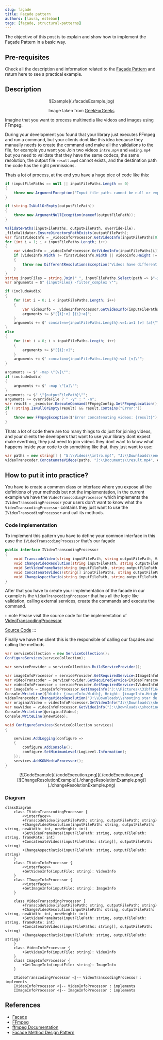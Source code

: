 ```yaml
---
slug: façade
title: Façade pattern
authors: [laura, esteban]
tags: [façade, structural-patterns]
---
```


The objective of this post is to explain and show how to implement the Façade Pattern in a basic way.

## Pre-requisites

Check all the description and information related to the [Façade Pattern](/docs/structural-patterns/facade) and return here to see a practical example.

## Description

<div align="center">
  ![Example](./facadeExample.jpg)
  <p>Image taken from <a href="https://www.geeksforgeeks.org/facade-design-pattern-introduction/">GeekForGeeks</a></p>
</div>

Imagine that you want to process multimedia like videos and images using FFmpeg.

During your development you found that your library just executes FFmpeg and run a command, but your clients dont  like this idea because they manually needs to create the command and make all the validations to the file,
for example you want you Join two videos `intro.mp4` and `ending.mp4` but you need to validate that they have the same codecs, the same resolution, the output file `result.mp4` cannot exists, and the destination path the code has the right permissions.

<!--truncate-->

Thats a lot of process, at the end you have a huge pice of code like this:

```csharp
if (inputFilePaths == null || inputFilePaths.Length == 0)
{
    throw new ArgumentException("Input file paths cannot be null or empty.", nameof(inputFilePaths));
}

if (string.IsNullOrEmpty(outputFilePath))
{
    throw new ArgumentNullException(nameof(outputFilePath));
}

ValidatePaths(inputFilePaths, outputFilePath, overrideFile);
_fileValidator.EnsureDirectoryPathExists(outputFilePath);
var firstVideoInfo = _videoInfoProcessor.GetVideoInfo(inputFilePaths[0]);
for (int i = 1; i < inputFilePaths.Length; i++)
{
    var videoInfo = _videoInfoProcessor.GetVideoInfo(inputFilePaths[i]);
    if (videoInfo.Width != firstVideoInfo.Width || videoInfo.Height != firstVideoInfo.Height)
    {
        throw new DifferentResolutionsException("Videos have different resolutions. Concatenation is not supported.");
    }
}
string inputFiles = string.Join(" ", inputFilePaths.Select(path => $"-i \"{path}\""));
var arguments = $" {inputFiles} -filter_complex \"";

if (includeAudio)
{
    for (int i = 0; i < inputFilePaths.Length; i++)
    {
        var videoInfo = _videoInfoProcessor.GetVideoInfo(inputFilePaths[i]);
        arguments += $"[{i}:v] [{i}:a]";
    }
    arguments += $" concat=n={inputFilePaths.Length}:v=1:a=1 [v] [a]\"";
}
else
{
    for (int i = 0; i < inputFilePaths.Length; i++)
    {
        arguments += $"[{i}:v]";
    }
    arguments += $" concat=n={inputFilePaths.Length}:v=1 [v]\"";
}

arguments += $" -map \"[v]\"";
if (includeAudio)
{
    arguments += $" -map \"[a]\"";
}
arguments += $" \"{outputFilePath}\"";
arguments += overrideFile ? " -y" : " -n";
var result = _executor.ExecuteCommand(FFmpegConfig.GetFFmpegLocation(), arguments);
if (!string.IsNullOrEmpty(result) && result.Contains("Error:"))
{
    throw new FFmpegException($"Error concatenating videos: {result}");
}
```

Thats a lot of code there are too many things to do just for joining videos, and your clients the developers that want to use your library dont expect make everthing,
they just need to join videos they dont want to know what happens inside your code to do something like that, they just want to use:

```csharp
var paths = new string[] { "G:\\Videos\\intro.mp4", "J:\\Downloads\\ending.mp4" };
videoTranscoder.ConcatenateVideos(paths, "J:\\Documents\\result.mp4", overrideFile: true);
```

## How to put it into practice?

You have to create a common class or interface where you expose all the definitions of your methods but not the implementation, in the current example we have the `VideoTranscodingProcessor` which implements the `IVideoTranscodingProcessor` 
your users don't want to know what the `VideoTranscodingProcessor` contains they just want to use the `IVideoTranscodingProcessor` and call its methods.

### Code Implementation

To implement this pattern you have to define your common interface in this case the `IVideoTranscodingProcessor` that's our façade 

```csharp
public interface IVideoTranscodingProcessor
{
    void TranscodeVideo(string inputFilePath, string outputFilePath, VideoCodec videoEncoder = VideoCodec.H264, AudioCodec audioEncoder = AudioCodec.AAC, int audioBitrate = 128, bool overrideFile = false);
    void ChangeVideoResolution(string inputFilePath, string outputFilePath, int newWidth, int newHeight, bool overrideFile = false);
    void SetVideoFrameRate(string inputFilePath, string outputFilePath, int frameRate, bool overrideFile = false);
    void ConcatenateVideos(string[] inputFilePaths, string outputFilePath, bool includeAudio = true, bool overrideFile = false);
    void ChangeAspectRatio(string inputFilePath, string outputFilePath, AspectRatio aspectRatio, bool overrideFile = false);
}
```

After that you have to create your implementation of the facade in our example is the `VideoTranscodingProcessor` that has all the logic like validation, calling external services, create the commands and execute the command.

:::note
Please visit the source code for the implementation of [VideoTranscodingProcessor](https://github.com/egonzalezt/KONMediaProcessor/blob/main/KONMediaProcessor/VideoProcessor/VideoTranscoding/VideoTranscodingProcessor.cs)

[Source Code](https://github.com/egonzalezt/KONMediaProcessor/)
:::

Finally we have the client this is the responsible of calling our façades and calling the methods

```csharp
var serviceCollection = new ServiceCollection();
ConfigureServices(serviceCollection);

var serviceProvider = serviceCollection.BuildServiceProvider();

var imageInfoProcessor = serviceProvider.GetRequiredService<IImageInfoProcessor>();
var videoTranscoder = serviceProvider.GetRequiredService<IVideoTranscodingProcessor>();
var videoInfoProcessor = serviceProvider.GetRequiredService<IVideoInfoProcessor>();
var imageInfo = imageInfoProcessor.GetImageInfo("J:\\Pictures\\31bff16c98b1fa974674d7d21e7c256a.jpg");
Console.WriteLine($"Width: {imageInfo.Width}, Height: {imageInfo.Height}, Format: {imageInfo.Format}");
videoTranscoder.ChangeVideoResolution("J:\\Downloads\\shooting star de rojas.mp4", "J:\\Downloads\\shooting.mp4", 1440, 1080, overrideFile: true);
var originalVideo = videoInfoProcessor.GetVideoInfo("J:\\Downloads\\shooting star de rojas.mp4");
var newVideo = videoInfoProcessor.GetVideoInfo("J:\\Downloads\\shooting.mp4");
Console.WriteLine(@originalVideo); 
Console.WriteLine(@newVideo);

void ConfigureServices(ServiceCollection services)
{

    services.AddLogging(configure =>
    {
        configure.AddConsole();
        configure.SetMinimumLevel(LogLevel.Information);
    });
    services.AddKONMediaProcessor();
}
```

<div align="center">
  [![CodeExample](./codeExecution.png)](./codeExecution.png)
</div>

<div align="center">
  [![ChangeResolutionExample](./changeResolutionExample.png)](./changeResolutionExample.png)
</div>

### Diagram

```mermaid
classDiagram
    class IVideoTranscodingProcessor {
        <<interface>>
        +TranscodeVideo(inputFilePath: string, outputFilePath: string)
        +ChangeVideoResolution(inputFilePath: string, outputFilePath: string, newWidth: int, newHeight: int)
        +SetVideoFrameRate(inputFilePath: string, outputFilePath: string, frameRate: int)
        +ConcatenateVideos(inputFilePaths: string[], outputFilePath: string)
        +ChangeAspectRatio(inputFilePath: string, outputFilePath: string)
    }
    class IVideoInfoProcessor {
        <<interface>>
        +GetVideoInfo(inputFile: string): VideoInfo
    }
    class IImageInfoProcessor {
        <<interface>>
        +GetImageInfo(inputFile: string): ImageInfo
    }

    class VideoTranscodingProcessor {
        +TranscodeVideo(inputFilePath: string, outputFilePath: string)
        +ChangeVideoResolution(inputFilePath: string, outputFilePath: string, newWidth: int, newHeight: int)
        +SetVideoFrameRate(inputFilePath: string, outputFilePath: string, frameRate: int)
        +ConcatenateVideos(inputFilePaths: string[], outputFilePath: string)
        +ChangeAspectRatio(inputFilePath: string, outputFilePath: string)
    }
    class VideoInfoProcessor {
        +GetVideoInfo(inputFile: string): VideoInfo
    }
    class ImageInfoProcessor {
        +GetImageInfo(inputFile: string): ImageInfo
    }

    IVideoTranscodingProcessor <|-- VideoTranscodingProcessor : implements
    IVideoInfoProcessor <|-- VideoInfoProcessor : implements
    IImageInfoProcessor <|-- ImageInfoProcessor : implements
```

## References

* [Facade](https://refactoring.guru/design-patterns/facade)
* [FFmpeg](https://ffmpeg.org/)
* [ffmpeg Documentation](https://ffmpeg.org/ffmpeg.html)
* [Facade Method Design Pattern](https://www.geeksforgeeks.org/facade-design-pattern-introduction/)
